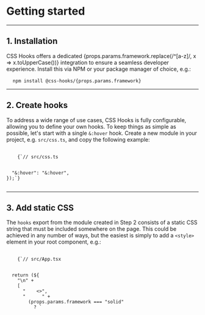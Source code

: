 
# Getting started

---

## 1. Installation

CSS Hooks offers a dedicated {props.params.framework.replace(/^[a-z]/, x =>
x.toUpperCase())} integration to ensure a seamless developer experience. Install
this via NPM or your package manager of choice, e.g.:

<Pre>
  <Code>npm install @css-hooks/{props.params.framework}</Code>
</Pre>

---

## 2. Create hooks

To address a wide range of use cases, CSS Hooks is fully configurable, allowing
you to define your own hooks. To keep things as simple as possible, let's start
with a single `&:hover` hook. Create a new module in your project, e.g.
`src/css.ts`, and copy the following example:

<Pre>
  <Code className="language-typescript">
    {`// src/css.ts

    
  "&:hover": "&:hover",
});`}
  </Code>
</Pre>

---

## 3. Add static CSS

The `hooks` export from the module created in Step 2 consists of a static CSS
string that must be included somewhere on the page. This could be achieved in
any number of ways, but the easiest is simply to add a `<style>` element in your
root component, e.g.:

<Pre>
  <Code className="language-tsx">
    {`// src/App.tsx


  return (${
    "\n" +
    [
      "    <>",
      "      " +
        (props.params.framework === "solid"
          ? `<style innerHTML={hooks} />`
          : props.params.framework === "qwik"
          ? `<style dangerouslySetInnerHTML={hooks} />`
          : `<style dangerouslySetInnerHTML={{ __html: hooks }} />`),
      "      <h1>Hello world</h1>",
      "    </>",
      "  );",
      "}",
    ]
      .map(x => x + "\n")
      .join("")
  }`}
  </Code>
</Pre>

---

## 4. Use hooks

Now you're ready to use your configured hooks. Simply import the `css` function
and apply it to your style object. The style object continues to work exactly
the same as in {props.params.framework.replace(/^[a-z]/, x =>
x.toUpperCase())}'s `style` prop API, except that it allows you to leverage your
hooks by nesting additional style objects.

```tsx
// src/Button.tsx

import { css } from "./css";

export default function Button(props: ButtonProps) {
  return (
    <button
      {...props}
      style={css({
        color: "black",
        "&:hover": { color: "blue" },
      })}
    />
  );
}
```

---

## 5. Next steps

Proceed to the [Configuration](./configuration) guide to learn how to configure
additional hooks.
